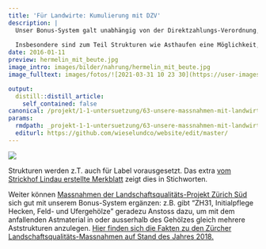 ```yaml
---
title: 'Für Landwirte: Kumulierung mit DZV'
description: |
  Unser Bonus-System galt unabhängig von der Direktzahlungs-Verordnung, doch können Synergien genutzt werden.  
  
  Insbesondere sind zum Teil Strukturen wie Asthaufen eine Möglichkeit, um die Qualitätsstufe II bzw. den Vernetzungszuschlag von bestimmten Biodiversitätsförderflächen (BFF; früher "Ökoflächen") zu erlangen. 
date: 2016-01-11
preview: hermelin_mit_beute.jpg
image_intro: images/bilder/nahrung/hermelin_mit_beute.jpg
image_fulltext: images/fotos/![2021-03-31 10 23 30](https://user-images.githubusercontent.com/49158554/129100339-ac526756-595d-48d4-b9c5-286bab419e6f.jpg)

output:
  distill::distill_article:
    self_contained: false
canonical: /projekt/1-1-untersuetzung/63-unsere-massnahmen-mit-landwirtschaftlichen-direktzahlungen-kombinieren
params:
  rmdpath: _projekt-1-1-untersuetzung/63-unsere-massnahmen-mit-landwirtschaftl/63-unsere-massnahmen-mit-landwirtschaftl.Rmd
  editurl: https://github.com/wieselundco/website/edit/master/
---
```


![](https://user-images.githubusercontent.com/49158554/129100339-ac526756-595d-48d4-b9c5-286bab419e6f.jpg)

  Strukturen werden z.T. auch für Label vorausgesetzt. Das extra [vom
Strickhof Lindau erstellte
Merkblatt](Strukturen_DZV_Label_Staeheli2018.pdf) zeigt
dies in Stichworten.

Weiter können [Massnahmen der Landschaftsqualitäts-Projekt Zürich
Süd](massnahmenliste_lqp_sued.pdf) sich gut mit unserem
Bonus-System ergänzen: z.B. gibt "ZH31, Initialpflege Hecken, Feld- und
Ufergehölze" geradezu Anstoss dazu, um mit dem anfallenden Astmaterial
in oder ausserhalb des Gehölzes gleich mehrere Aststrukturen anzulegen.
[Hier finden sich die Fakten zu den Zürcher
Landschaftsqualitäts-Massnahmen auf Stand des Jahres
2018.](lq_massnahmenkatalog_achtzehn.pdf)


```r



```

<!--http://wieselundco.ch/projekt/1-1-untersuetzung/63-unsere-massnahmen-mit-landwirtschaftlichen-direktzahlungen-kombinieren-->
